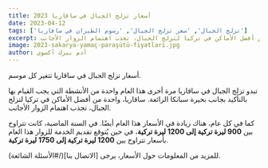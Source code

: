 ```yaml
---
title: أسعار تزلج الجبال في ساقاريا 2023
date: 2023-04-12
tags: ['تزلج الجبال', 'سعر تزلج الجبال', 'رسوم الطيران في ساقاريا']
excerpt: تتغير أسعار تزلج الجبال في ساقاريا كل موسم. تبدو تزلج الجبال في ساقاريا مرة أخرى هذا العام واحدة من الأنشطة التي يجب القيام بها بالتأكيد بجانب بحيرة سبانكا الرائعة. ساقاريا، واحدة من أفضل الأماكن في تركيا لتزلج الجبال، تجذب اهتمام الزوار الأجانب.
image: 2023-sakarya-yamaç-paraşütü-fiyatlari.jpg
author: آدم بيرك أكسوي
---
```


أسعار تزلج الجبال في ساقاريا تتغير كل موسم.

تبدو تزلج الجبال في ساقاريا مرة أخرى هذا العام واحدة من الأنشطة التي يجب القيام بها بالتأكيد بجانب بحيرة سبانكا الرائعة. ساقاريا، واحدة من أفضل الأماكن في تركيا لتزلج الجبال، تجذب اهتمام الزوار الأجانب.

<CustomImage src="https://raw.githubusercontent.com/ademberk90/yamacparasutusakarya-blogposts/main/images/content/sakarya_yamac_parasutu_fiyatlari1.jpg" alt="Tandem Photo" />

كما في كل عام، هناك زيادة في الأسعار هذا العام أيضًا. في السنة الماضية، كانت تتراوح بين **900 ليرة تركية إلى 1200 ليرة تركية**، في حين يُتوقع تقديم الخدمة للزوار هذا العام بأسعار تتراوح بين **1200 ليرة تركية إلى 1750 ليرة تركية**.

للمزيد من المعلومات حول الأسعار، يرجى [الاتصال بنا](/#الأسئلة الشائعة).
